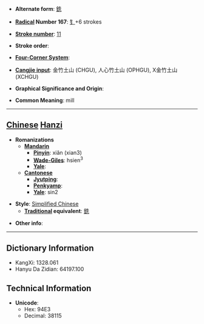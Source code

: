 * '''Alternate form''': [[銑]]

* '''[[Wiktionary:Chinese radical index| Radical]] Number 167''': [[Wiktionary:Chinese radical index 钅|钅]]+6 strokes

* '''[[Wiktionary:Chinese total strokes index|Stroke number]]''': [[Wiktionary:Chinese total strokes index 11|11]]

* '''Stroke order''': 

* '''[[Wiktionary:Chinese four corner index|Four-Corner System]]''': 

* '''[[Wiktionary:Chinese Cangjie index|Cangjie input]]''': 金竹土山 (CHGU), 人心竹土山 (OPHGU), X金竹土山 (XCHGU)

* '''Graphical Significance and Origin''': 

* '''Common Meaning''': mill

----

== [[Chinese]] [[Hanzi]] ==

* '''Romanizations'''
** '''[[Mandarin]]'''
*** '''[[Pinyin]]''': xiǎn (xian3)
*** '''[[Wade-Giles]]''': hsien<sup>3</sup>
*** '''[[Yale]]''': 
** '''[[Cantonese]]'''
*** '''[[Jyutping]]''':
*** '''[[Penkyamp]]''': 
*** '''[[Yale]]''': sin2

* '''Style''': [[Simplified Chinese]] 
** '''[[Traditional Chinese|Traditional]] equivalent''': [[銑]]

* '''Other info''': 

----

== Dictionary Information ==

* KangXi: 1328.061
* Hanyu Da Zidian: 64197.100

== Technical Information ==

* '''Unicode''':
** Hex: 94E3
** Decimal: 38115